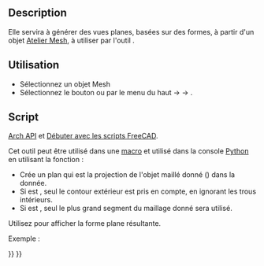 <languages/>

{{Docnav/fr
|
|
|[[Arch_Workbench/fr|Atelier Arch]]
|IconL=
|IconR=
|IconC=Workbench_Arch.svg
}}

{{VeryImportantMessage|Cette commande est obsolète.
Elle n'est plus disponible dans {{VersionPlus/fr|1.0}}.}}

{{GuiCommand/fr
|Name=Arch 3Views
|Name/fr=Arch 3 Vues depuis un maillage
|MenuLocation= Arch → Utilitaires → 3 vues depuis un maillage
|Workbenches=[[Arch_Workbench/fr|Arch]]
|SeeAlso=[[Arch_SplitMesh/fr|Arch Séparer un objet Mesh]], [[Arch_MeshToShape/fr|Arch Maillage vers une forme]]
}}

==Description==

{{Emphasis|Cette commande n'est pas utilisée actuellement.}} Elle servira à générer des vues planes, basées sur des formes, à partir d'un objet [[Mesh_Workbench/fr|Atelier Mesh]], à utiliser par l'outil {{KEY|[[Image:Arch_Equipment.svg|24px]] [[Arch_Equipment/fr|Arch Equipement]]}}.

<span id="Usage"></span>
==Utilisation== 

* Sélectionnez un objet Mesh 
* Sélectionnez le bouton {{KEY|[[Image:Arch_3Views.svg|16px]]}} ou par le menu du haut {{KEY|Arch}} → {{KEY|Utilitaires}} → {{KEY|[[Image:Arch_3Views.svg|16px]] [[Arch_3Views/fr|3 vues depuis un maillage]]}}.

<span id="Scripting"></span>
==Script==

{{Emphasis|Voir aussi :}} [[Arch_API/fr|Arch API]] et [[FreeCAD_Scripting_Basics/fr|Débuter avec les scripts FreeCAD]].

Cet outil peut être utilisé dans une [[Macros/fr|macro]] et utilisé dans la console [[Python/fr|Python]] en utilisant la fonction :
{{Code|code=
shape = createMeshView(obj, direction=FreeCAD.Vector(0, 0, -1), outeronly=False, largestonly=False)
}}
* Crée un {{incode|shape}} plan qui est la projection de l'objet maillé donné ({{incode|obj}}) dans la {{incode|direction}} donnée.
* Si {{incode|outeronly}} est {{incode|True}}, seul le contour extérieur est pris en compte, en ignorant les trous intérieurs.
* Si {{incode|mostonly}} est {{incode|True}}, seul le plus grand segment du maillage donné sera utilisé.

Utilisez {{incode|Part.show()}} pour afficher la forme plane résultante.

Exemple :
{{Code|code=
import FreeCAD, Draft, Arch, Mesh, MeshPart

Line = Draft.makeWire([FreeCAD.Vector(0, 0, 0), FreeCAD.Vector(2000, 2000, 0)])
Wall = Arch.makeWall(Line, width=150, height=3000)
FreeCAD.ActiveDocument.recompute()

Shape = Wall.Shape.copy(False)
Shape.Placement = Wall.getGlobalPlacement()

mesh_obj = FreeCAD.ActiveDocument.addObject("Mesh::Feature", "Mesh")
mesh_obj.Mesh = MeshPart.meshFromShape(Shape=Shape, MaxLength=520)
mesh_obj.ViewObject.DisplayMode = "Flat Lines"
FreeCAD.ActiveDocument.recompute()

XAxis = FreeCAD.Vector(1, 0, 0)
YAxis = FreeCAD.Vector(0, 1, 0)
ZAxis = FreeCAD.Vector(0, 0, -1)

s1 = Arch.createMeshView(mesh_obj, ZAxis)
s2 = Arch.createMeshView(mesh_obj, XAxis)
s3 = Arch.createMeshView(mesh_obj, YAxis)

Part.show(s1)
Part.show(s2)
Part.show(s3)

Wall.ViewObject.Visibility = False
mesh_obj.ViewObject.Visibility = False
}}


{{Docnav/fr
|
|
|[[Arch_Workbench/fr|Atelier Arch]]
|IconL=
|IconR=
|IconC=Workbench_Arch.svg
}}

{{BIM_Tools_navi{{#translation:}}}}
{{Userdocnavi{{#translation:}}}}